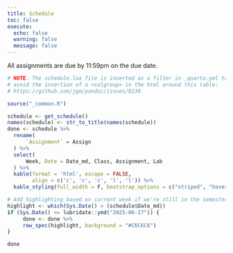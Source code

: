 ```yaml
---
title: Schedule
toc: false
execute:
  echo: false
  warning: false
  message: false
---
```


All assignments are due by 11:59pm on the due date.

```r
# NOTE: The schedule.lua file is inserted as a filter in _quarto.yml to 
# avoid the insertion of a <colgroup> in the html around this table: 
# https://github.com/jgm/pandoc/issues/8139

source("_common.R")

schedule <- get_schedule() 
names(schedule) <- str_to_title(names(schedule))
done <- schedule %>%
  rename(
      `Assignment` = Assign
  ) %>%
  select(
      Week, Date = Date_md, Class, Assignment, Lab
  ) %>%
  kable(format = 'html', escape = FALSE,
        align = c('c', 'c', 'c', 'l', 'l')) %>%
  kable_styling(full_width = F, bootstrap_options = c("striped", "hover")) 

# Add highlighting based on current week if we're still in the semester
highlight <- which(Sys.Date() > (schedule$Date_md))
if (Sys.Date() <= lubridate::ymd("2025-06-27")) {
     done <- done %>%
     row_spec(highlight, background = "#C6C6C6")
}

done
```
